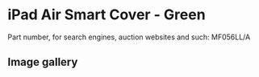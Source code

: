 
# iPad Air Smart Cover - Green

Part number, for search engines, auction websites and such: MF056LL/A

## Image gallery

<div style={{ width: "768px" }}>
  <GalleryComponent
    images={[
      {
        original: "/everysource/MF056.webp",
        thumbnail: "/everypreview/MF056.webp",
      },
      {
        original: "/everysource/MF056_AV1_SILVER.webp",
        thumbnail: "/everypreview/MF056_AV1_SILVER.webp",
      },
      {
        original: "/everysource/MF056_AV1_SPACE_GRAY.webp",
        thumbnail: "/everypreview/MF056_AV1_SPACE_GRAY.webp",
      },
      {
        original: "/everysource/MF056_AV3.webp",
        thumbnail: "/everypreview/MF056_AV3.webp",
      },
      {
        original: "/everysource/MF056_AV4.webp",
        thumbnail: "/everypreview/MF056_AV4.webp",
      },
      {
        original: "/everysource/MF056_AV5.webp",
        thumbnail: "/everypreview/MF056_AV5.webp",
      },
      {
        original: "/everysource/MF056_AV6.webp",
        thumbnail: "/everypreview/MF056_AV6.webp",
      }
    ]}
  />
</div>